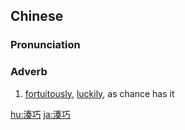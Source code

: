 {{also|凑巧}}
==Chinese==
{{zh-forms|s=凑巧}}

===Pronunciation===
{{zh-pron
|m=còuqiǎo
|c=cau3 haau2
|cat=adv
}}

===Adverb===
{{zh-adv}}

# [[fortuitously]], [[luckily]], as chance has it

{{zh-cat|Advanced}}

[[hu:湊巧]]
[[ja:湊巧]]